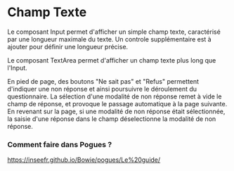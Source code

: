# Champ Texte

Le composant Input permet d'afficher un simple champ texte, caractérisé par une longueur maximale du texte.
Un controle supplémentaire est à ajouter pour définir une longueur précise.

Le composant TextArea permet d'afficher un champ texte plus long que l'Input.

En pied de page, des boutons "Ne sait pas" et "Refus" permettent d'indiquer une non réponse et ainsi poursuivre le déroulement du questionnaire.
La sélection d'une modalité de non réponse remet à vide le champ de réponse, et provoque le passage automatique à la page suivante.
En revenant sur la page, si une modalité de non réponse était sélectionnée, la saisie d'une réponse dans le champ déselectionne la modalité de non réponse.

### Comment faire dans Pogues ?

https://inseefr.github.io/Bowie/pogues/Le%20guide/

